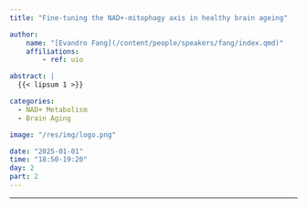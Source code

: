 ```yaml
---
title: "Fine-tuning the NAD+-mitophagy axis in healthy brain ageing"

author:
    name: "[Evandro Fang](/content/people/speakers/fang/index.qmd)"
    affiliations:
        - ref: uio

abstract: |
  {{< lipsum 1 >}}

categories:
  - NAD+ Metabolism
  - Brain Aging

image: "/res/img/logo.png"

date: "2025-01-01"
time: "18:50-19:20"
day: 2
part: 2
---
```


***

<object data="/res/quarto.pdf" type="application/pdf" width="100%" height="600">
</object> 